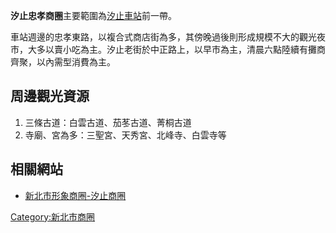 {{expand|time=2010-12-02T10:27:15+00:00}}
'''汐止忠孝商圈'''主要範圍為[[汐止車站|汐止車站]]前一帶。

車站週邊的忠孝東路，以複合式商店街為多，其傍晚過後則形成規模不大的觀光夜市，大多以賣小吃為主。汐止老街於中正路上，以早市為主，清晨六點陸續有攤商齊聚，以內需型消費為主。

==周邊觀光資源==
#三條古道：白雲古道、茄苳古道、菁桐古道
#寺廟、宮為多：三聖宮、天秀宮、北峰寺、白雲寺等

==相關網站==
*[http://www.shoppingareas.ntpc.gov.tw/web/SG?pageID=40985&FP=D10000001454000012 新北市形象商圈-汐止商圈]{{dead link|date=2018年3月 |bot=InternetArchiveBot |fix-attempted=yes }}

{{台灣小作品}}
{{新北市商圈}}

[[Category:新北市商圈|Category:新北市商圈]]